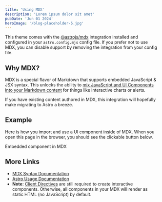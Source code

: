 ```yaml
---
title: 'Using MDX'
description: 'Lorem ipsum dolor sit amet'
pubDate: 'Jun 01 2024'
heroImage: '/blog-placeholder-5.jpg'
---
```


This theme comes with the
[@astrojs/mdx](https://docs.astro.build/en/guides/integrations-guide/mdx/)
integration installed and configured in your `astro.config.mjs` config file. If
you prefer not to use MDX, you can disable support by removing the integration
from your config file.

## Why MDX?

MDX is a special flavor of Markdown that supports embedded JavaScript & JSX
syntax. This unlocks the ability to
[mix JavaScript and UI Components into your Markdown content](https://docs.astro.build/en/guides/markdown-content/#mdx-features)
for things like interactive charts or alerts.

If you have existing content authored in MDX, this integration will hopefully
make migrating to Astro a breeze.

## Example

Here is how you import and use a UI component inside of MDX. When you open this
page in the browser, you should see the clickable button below.


<HeaderLink href="#" onclick="alert('clicked!')">
  Embedded component in MDX
</HeaderLink>

## More Links

- [MDX Syntax Documentation](https://mdxjs.com/docs/what-is-mdx)
- [Astro Usage Documentation](https://docs.astro.build/en/guides/markdown-content/#markdown-and-mdx-pages)
- **Note:**
  [Client Directives](https://docs.astro.build/en/reference/directives-reference/#client-directives)
  are still required to create interactive components. Otherwise, all components
  in your MDX will render as static HTML (no JavaScript) by default.
